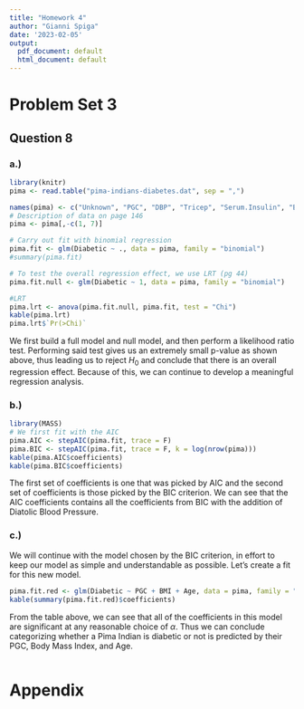 ```yaml
---
title: "Homework 4"
author: "Gianni Spiga"
date: '2023-02-05'
output:
  pdf_document: default
  html_document: default
---
```


# Problem Set 3 

## Question 8

### a.)

```r
library(knitr)
pima <- read.table("pima-indians-diabetes.dat", sep = ",")

names(pima) <- c("Unknown", "PGC", "DBP", "Tricep", "Serum.Insulin", "BMI", "Unknown", "Age", "Diabetic")
# Description of data on page 146
pima <- pima[,-c(1, 7)]

# Carry out fit with binomial regression 
pima.fit <- glm(Diabetic ~ ., data = pima, family = "binomial")
#summary(pima.fit)

# To test the overall regression effect, we use LRT (pg 44)
pima.fit.null <- glm(Diabetic ~ 1, data = pima, family = "binomial")

#LRT
pima.lrt <- anova(pima.fit.null, pima.fit, test = "Chi")
kable(pima.lrt)
pima.lrt$`Pr(>Chi)`
```

We first build a full model and null model, and then perform a likelihood ratio test. Performing said test gives us an extremely small p-value as shown above, thus leading us to reject $H_0$ and conclude that there is an overall regression effect. Because of this, we can continue to develop a meaningful regression analysis. 

### b.)

```r
library(MASS)
# We first fit with the AIC 
pima.AIC <- stepAIC(pima.fit, trace = F)
pima.BIC <- stepAIC(pima.fit, trace = F, k = log(nrow(pima)))
kable(pima.AIC$coefficients)
kable(pima.BIC$coefficients)
```
The first set of coefficients is one that was picked by AIC and the second set of coefficients is those picked by the BIC criterion. We can see that the AIC coefficients contains all the coefficients from BIC with the addition of Diatolic Blood Pressure. 

### c.) 

We will continue with the model chosen by the BIC criterion, in effort to keep our model as simple and understandable as possible. Let's create a fit for this new model. 

```r
pima.fit.red <- glm(Diabetic ~ PGC + BMI + Age, data = pima, family = "binomial")
kable(summary(pima.fit.red)$coefficients)
```

From the table above, we can see that all of the coefficients in this model are significant at any reasonable choice of $\alpha$. Thus we can conclude categorizing whether a Pima Indian is diabetic or not is predicted by their PGC, Body Mass Index, and Age. 

```r

```

# Appendix 

```r
```